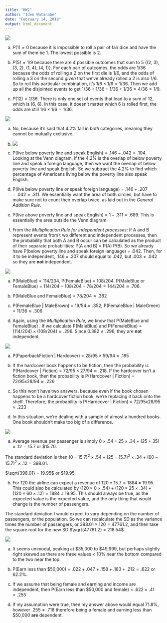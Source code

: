```yaml
---
title: "HW2"
author: "Iden Watanabe"
date: "February 14, 2018"
output: html_document
---
```


![](D:/Grad School/2018 Spring/DATA 606/hw_img/2_6.png)

a) $P(1) = 0$ because it is impossible to roll a pair of fair dice and have the sum of them be 1.  The lowest possible is 2.

b) $P(5) = 1/9$ because there are 4 possible outcomes that sum to 5 {(2, 3), (3, 2), (1, 4), (4, 1)}.  For each pair of outcomes, the odds are $1/36$ because the odds of rolling a 2 on the first die is $1/6$, and the odds of rolling a 3 on the second _given_ that we've already rolled a 2 is also $1/6$.  So to roll this particular combination, it's $1/6 \times 1/6 = 1/36$.  Then we add up all the disjointed events to get $1/36 + 1/36 + 1/36 + 1/36 = 4/36 = 1/9$.

c) $P(12) = 1/36$.  There is only one set of events that lead to a sum of 12, which is (6, 6).  In this case, it doesn't matter which 6 is rolled first, the odds are still $1/6 \times 1/6 = 1/36$.

![](D:/Grad School/2018 Spring/DATA 606/hw_img/2_8.png)

a) No, because it's said that 4.2% fall in _both_ categories, meaning they cannot be mutually exclusive.

b) ![](D:/Grad School/2018 Spring/DATA 606/hw_img/venn.png)

c) P(live below poverty line and speak English) = $.146 - .042 = .104$.  Looking at the Venn diagram, if the 4.2% is the overlap of below poverty line and speak a foreign language, then we want the overlap of below poverty line and speak English.  So we subtract the 4.2% to find which percentage of Americans living below the poverty line also speak English.

d) P(live below poverty line *or* speak foreign language) = $.146 + .207 - .042 = .311$.  We essentially want the area of both circles, but have to make sure not to count their overlap twice, as laid out in the _General Addition Rule_.

e) P(live above poverty line and speak English) = $1 - .311 = .689$.  This is essentially the area outside the Venn diagram.

f) From the _Multiplication Rule for independent processes_: If A and B represent events from t wo different and independent processes, then the probability that both A and B occur can be calculated as the product of their separate probabilities: P(A and B) = P(A) \times P(B).  So we already have P(below poverty line and speak foreign language) = .042.  Then, for it to be independent, $.146 \times .207$ should equal to .042, but $.003  \neq .042$ so they are **not** independent.

![](D:/Grad School/2018 Spring/DATA 606/hw_img/2_20.png)

a) P(MaleBlue) = $114/204$, P(FemaleBlue) = $108/204$.  P(MaleBlue or FemaleBlue) = $114/204 + 108/204 - 78/204 = 144/204 \approx .706$.

b) P(MaleBlue and FemaleBlue) = $78/204 \approx .382$

c) P(FemaleBlue | MaleBrown) = $19/54 \approx .352$; P(FemaleBlue | MaleGreen) = $11/36 \approx .306$

d) Again, using the _Multiplication Rule_, we know that P(MaleBlue and FemaleBlue) \approx 0.382.  If we calculate P(MaleBlue) and P(FemaleBlue) = $(114/204) \times (108/204) \approx .296$.  Since $0.382 \neq .296$, they are **not** independent.

![](D:/Grad School/2018 Spring/DATA 606/hw_img/2_30.png)

a) P(PaperbackFiction | Hardcover) = $28/95 \times 59/94 \approx .185$

b) If the hardcover book happens to be fiction, then the probability is P(Hardcover | Fiction) = $72/95 \times 27/94 \approx .218$.  If the hardcover isn't a fiction book, then the probability is P(Hardcover | Fiction) = $72/95 x 28/94 \approx .226$

c) So this won't have two answers, because even if the book chosen happens to be a hardcover fiction book, we're replacing it back onto the shelf.  Therefore, the probability is P(Hardcover | Fiction) = $72/95 x 28/95 \approx .223$

d) In this situation, we're dealing with a sample of almost a hundred books.  One book shouldn't make too big of a difference.

![](D:/Grad School/2018 Spring/DATA 606/hw_img/2_38.png)

a) Average revenue per passenger is simply $0 \times .54 + 25 \times .34 + (25 + 35) \times .12 = 15.7$ or \$15.70.

The standard deviation is then $(0 - 15.7)^{2} \times .54 + (25 - 15.7)^{2} \times .34 + (60 - 15.7)^{2} \times .12 = 398.01$.

$\sqrt{398.01} = 19.95$ or \$19.95.

b) For 120 the airline can expect a revenue of $120 * 15.7 = 1884 \pm 19.95$.  This could also be calculated by $(120 \times 0 \times .54) + (120 \times 25 \times .34) + (120 \times 60 \times .12) = 1884 \pm 19.95$.  This should always be true, as the expected value is the expected value, and the only thing that would change is the number of passengers.

The standard deviation I would expect to vary depending on the number of passengers, or the population.  So we can recalculate the SD as the variance times the number of passengers, or $398.01 \times 120 = 47761.2$, and then take the square root for the new SD $\sqrt{47761.2} = 218.54$

![](D:/Grad School/2018 Spring/DATA 606/hw_img/2_44.png)

a) It seems unimodal, peaking at \$35,000 to \$49,999, but perhaps slightly right skewed as there are three values < 10% near the bottom compared to the two near the top.

b) P(Earn less than \$50,000) = $.022 + .047 + .158 + .183 + .212 = .622$ or 62.2%.

c) If we assume that being female and earning and income are independent, then P(Earn less than \$50,000 and female) = $.622 \times .41 = .255$

d) If my assumption were true, then my answer above would equal 71.8%, however $.255 \neq .718$ therefore being a female and earning less than $50,000 **are** dependent.


